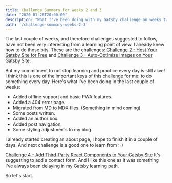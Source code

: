 ```yaml
---
title: Challenge Summary for weeks 2 and 3
date: "2020-01-26T20:00:00"
description: "What I've been doing with my Gatsby challenge on weeks two and three."
path: '/challenge-summary-weeks-2-3'
---
```


The last couple of weeks, and therefore challenges suggested to follow, have not been very interesting from a learning point of view. I already knew how to do those bits. These are the challenges: [Challenge 2 - Host Your Gatsby Site for Free](https://www.gatsbyjs.org/blog/100days/free-hosting/) and [Challenge 3 - Auto-Optimize Images on Your Gatsby Site](https://www.gatsbyjs.org/blog/100days/gatsby-image/).

But my commitment to not stop learning and practice every day is still alive! I think this is one of the important keys of this challenge for me: to do something every day. Here's what I've been doing in the last couple of weeks:

- Added offline support and basic PWA features.
- Added a 404 error page.
- Migrated from MD to MDX files. (Something in mind coming)
- Some posts written.
- Added an author box.
- Added post navigation.
- Some styling adjustments to my blog.

I already started creating an about page, I hope to finish it in a couple of days. And next challenge is a good one to learn from :-)

[Challenge 4 - Add Third-Party React Components to Your Gatsby Site](https://www.gatsbyjs.org/blog/100days/react-component/) It's suggesting to add a contact form. And I like this one as it was something I've always been delaying in my Gatsby learning path.

So let's start.